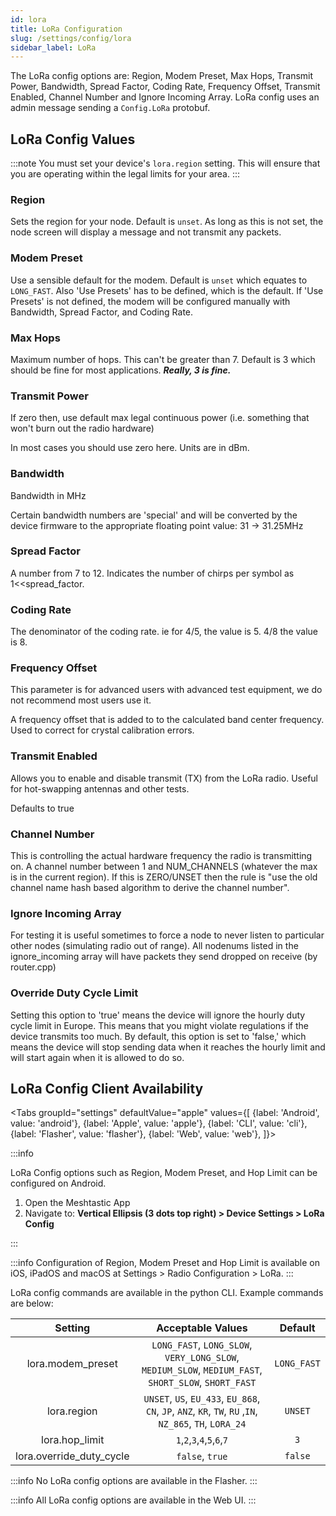 ```yaml
---
id: lora
title: LoRa Configuration
slug: /settings/config/lora
sidebar_label: LoRa
---
```



The LoRa config options are: Region, Modem Preset, Max Hops, Transmit Power, Bandwidth, Spread Factor, Coding Rate, Frequency Offset, Transmit Enabled, Channel Number and Ignore Incoming Array.  LoRa config uses an admin message sending a `Config.LoRa` protobuf.

## LoRa Config Values

:::note
You must set your device's `lora.region` setting. This will ensure that you are operating within the legal limits for your area.
:::

### Region
Sets the region for your node. Default is `unset`. As long as this is not set, the node screen will display a message and not transmit any packets.

<LoRaRegions />

### Modem Preset
Use a sensible default for the modem. Default is `unset` which equates to `LONG_FAST`. Also 'Use Presets' has to be defined, which is the default. If 'Use Presets' is not defined, the modem will be configured manually with Bandwidth, Spread Factor, and Coding Rate.

### Max Hops
Maximum number of hops. This can't be greater than 7. Default is 3 which should be fine for most applications. _**Really, 3 is fine.**_

### Transmit Power

If zero then, use default max legal continuous power (i.e. something that won't burn out the radio hardware)

In most cases you should use zero here. Units are in dBm.

### Bandwidth

Bandwidth in MHz

Certain bandwidth numbers are 'special' and will be converted by the device firmware to the appropriate floating point value: 31 -> 31.25MHz

### Spread Factor

A number from 7 to 12. Indicates the number of chirps per symbol as 1<<spread_factor.

### Coding Rate

The denominator of the coding rate. ie for 4/5, the value is 5. 4/8 the value is 8.

### Frequency Offset

This parameter is for advanced users with advanced test equipment, we do not recommend most users use it.

A frequency offset that is added to to the calculated band center frequency. Used to correct for crystal calibration errors.

### Transmit Enabled

Allows you to enable and disable transmit (TX) from the LoRa radio. Useful for hot-swapping antennas and other tests.

Defaults to true

### Channel Number
This is controlling the actual hardware frequency the radio is transmitting on. A channel number between 1 and NUM_CHANNELS (whatever the max is in the current region). If this is ZERO/UNSET then the rule is "use the old channel name hash based algorithm to derive the channel number".

### Ignore Incoming Array

For testing it is useful sometimes to force a node to never listen to particular other nodes (simulating radio out of range). All nodenums listed in the ignore_incoming array will have packets they send dropped on receive (by router.cpp)

### Override Duty Cycle Limit

Setting this option to 'true' means the device will ignore the hourly duty cycle limit in Europe. This means that you might violate regulations if the device transmits too much. By default, this option is set to 'false,' which means the device will stop sending data when it reaches the hourly limit and will start again when it is allowed to do so.

## LoRa Config Client Availability

<Tabs
groupId="settings"
defaultValue="apple"
values={[
{label: 'Android', value: 'android'},
{label: 'Apple', value: 'apple'},
{label: 'CLI', value: 'cli'},
{label: 'Flasher', value: 'flasher'},
{label: 'Web', value: 'web'},
]}>
<TabItem value="android">

:::info

LoRa Config options such as Region, Modem Preset, and Hop Limit can be configured on Android.

1. Open the Meshtastic App
2. Navigate to: **Vertical Ellipsis (3 dots top right) > Device Settings > LoRa Config**

:::

</TabItem>
<TabItem value="apple">

:::info
Configuration of Region, Modem Preset and Hop Limit is available on iOS, iPadOS and macOS at Settings > Radio Configuration > LoRa.
:::

</TabItem>
<TabItem value="cli">

LoRa config commands are available in the python CLI. Example commands are below:

|   Setting    |                               Acceptable Values                               |      Default      |
| :----------: | :---------------------------------------------------------------------------: | :---------------: |
| lora.modem_preset |   `LONG_FAST`, `LONG_SLOW`, `VERY_LONG_SLOW`, `MEDIUM_SLOW`, `MEDIUM_FAST`, `SHORT_SLOW`, `SHORT_FAST`       | `LONG_FAST` |
|    lora.region    |     `UNSET`, `US`, `EU_433`, `EU_868`, `CN`, `JP`, `ANZ`, `KR`, `TW`, `RU` ,`IN`, `NZ_865`, `TH`, `LORA_24` |      `UNSET`      |
| lora.hop_limit    |     `1`,`2`,`3`,`4`,`5`,`6`,`7`   |   `3` |
| lora.override_duty_cycle    |     `false`, `true`    |   `false` |
</TabItem>
<TabItem value="flasher">

:::info
No LoRa config options are available in the Flasher.
:::

  </TabItem>
  <TabItem value="web">

:::info
All LoRa config options are available in the Web UI.
:::

  </TabItem>
</Tabs>
